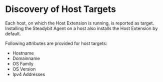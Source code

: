 # Discovery of Host Targets

Each host, on which the Host Extension is running, is reported as target. Installing the Steadybit Agent on a host also installs the Host Extension by default.

Following attributes are provided for host targets:

* Hostname
* Domainname
* OS Family
* OS Version
* Ipv4 Addresses
